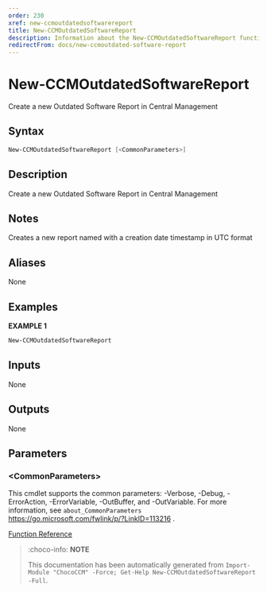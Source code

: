 ```yaml
---
order: 230
xref: new-ccmoutdatedsoftwarereport
title: New-CCMOutdatedSoftwareReport
description: Information about the New-CCMOutdatedSoftwareReport function
redirectFrom: docs/new-ccmoutdated-software-report
---
```


# New-CCMOutdatedSoftwareReport

<!-- This documentation is automatically generated from /New-CCMOutdatedSoftwareReport.ps1 using GenerateDocs.ps1. Contributions are welcome at the original location(s). -->

Create a new Outdated Software Report in Central Management

## Syntax

~~~powershell
New-CCMOutdatedSoftwareReport [<CommonParameters>]
~~~

## Description

Create a new Outdated Software Report in Central Management

## Notes

Creates a new report named with a creation date timestamp in UTC format

## Aliases

None

## Examples

 **EXAMPLE 1**

~~~powershell
New-CCMOutdatedSoftwareReport

~~~

## Inputs

None

## Outputs

None

## Parameters

### &lt;CommonParameters&gt;

This cmdlet supports the common parameters: -Verbose, -Debug, -ErrorAction, -ErrorVariable, -OutBuffer, and -OutVariable. For more information, see `about_CommonParameters` https://go.microsoft.com/fwlink/p/?LinkID=113216 .



[Function Reference](xref:chococcm-functions)

> :choco-info: **NOTE**
>
> This documentation has been automatically generated from `Import-Module "ChocoCCM" -Force; Get-Help New-CCMOutdatedSoftwareReport -Full`.
